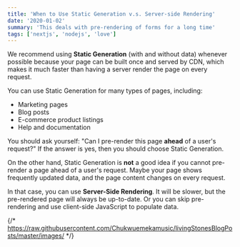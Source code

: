 ```yaml
---
title: 'When to Use Static Generation v.s. Server-side Rendering'
date: '2020-01-02'
summary: 'This deals with pre-rendering of forms for a long time'
tags: ['nextjs', 'nodejs', 'love']
---
```


We recommend using **Static Generation** (with and without data) whenever possible because your page can be built once and served by CDN, which makes it much faster than having a server render the page on every request.

<YouTube id='6ih_3m_UPKg?si=6L0V8CfHsl0R6LpH' />

You can use Static Generation for many types of pages, including:

- Marketing pages
- Blog posts
- E-commerce product listings
- Help and documentation

<CustomImage src='education.jpg' alt='ChatGPT provides update'/>

You should ask yourself: "Can I pre-render this page **ahead** of a user's request?" If the answer is yes, then you should choose Static Generation.

On the other hand, Static Generation is **not** a good idea if you cannot pre-render a page ahead of a user's request. Maybe your page shows frequently updated data, and the page content changes on every request.

In that case, you can use **Server-Side Rendering**. It will be slower, but the pre-rendered page will always be up-to-date. Or you can skip pre-rendering and use client-side JavaScript to populate data.

{/* https://raw.githubusercontent.com/Chukwuemekamusic/livingStonesBlogPosts/master/images/ */}